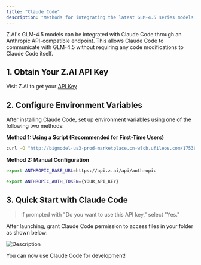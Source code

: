 ```yaml
---
title: "Claude Code"
description: "Methods for integrating the latest GLM-4.5 series models from Z.AI with Claude Code"
---
```


Z.AI's GLM-4.5 models can be integrated with Claude Code through an Anthropic API-compatible endpoint. This allows Claude Code to communicate with GLM-4.5 without requiring any code modifications to Claude Code itself.

## 1. Obtain Your Z.AI API Key

Visit Z.AI to get your [API Key](https://z.ai/manage-apikey/apikey-list)

## 2. Configure Environment Variables

After installing Claude Code, set up environment variables using one of the following two methods:

**Method 1: Using a Script (Recommended for First-Time Users)**

```bash
curl -O "http://bigmodel-us3-prod-marketplace.cn-wlcb.ufileos.com/1753683755292-30b3431f487b4cc1863e57a81d78e289.sh?ufileattname=claude_code_prod_zai.sh"
```

**Method 2: Manual Configuration**

```bash
export ANTHROPIC_BASE_URL=https://api.z.ai/api/anthropic

export ANTHROPIC_AUTH_TOKEN={YOUR_API_KEY} 
```

## 3. Quick Start with Claude Code

> If prompted with "Do you want to use this API key," select "Yes."

After launching, grant Claude Code permission to access files in your folder as shown below:

![Description](https://cdn.bigmodel.cn/markdown/1753631613096claude-2.png?attname=claude-2.png)

You can now use Claude Code for development\!
